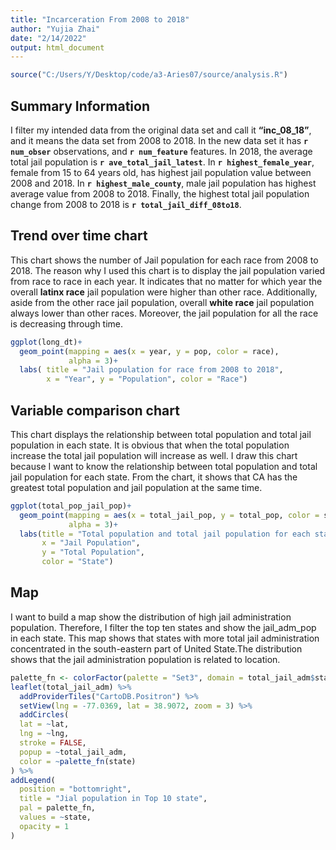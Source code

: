 ```yaml
---
title: "Incarceration From 2008 to 2018"
author: "Yujia Zhai"
date: "2/14/2022"
output: html_document
---
```

```r
source("C:/Users/Y/Desktop/code/a3-Aries07/source/analysis.R")
```
## Summary Information
I filter my intended data from the original data set and call it **"inc_08_18"**, and it means the data set from 2008 to 2018. In the new data set it has **`r num_obser`** observations, and **`r num_feature`** features. In 2018, the average total jail population is **`r ave_total_jail_latest`**. In **`r highest_female_year`**, female from 15 to 64 years old, has highest jail population value between 2008 and 2018. In **`r highest_male_county`**, male jail population has highest average value from 2008 to 2018. Finally, the highest total jail population change from 2008 to 2018 is **`r total_jail_diff_08to18`**.



## Trend over time chart
This chart shows the number of Jail population for each race from 2008 to 2018. The reason why I used this chart is to display the jail population varied from race to race in each year. It indicates that no matter for which year the overall **latinx race** jail population were higher than other race. Additionally, aside from the other race jail population, overall **white race** jail population always lower than other races. Moreover, the jail population for all the race is decreasing through time.

```r
ggplot(long_dt)+
  geom_point(mapping = aes(x = year, y = pop, color = race), 
             alpha = 3)+
  labs( title = "Jail population for race from 2008 to 2018",
        x = "Year", y = "Population", color = "Race")
```


## Variable comparison chart
This chart displays the relationship between total population and total jail population in each state. It is obvious that when the total population increase the total jail population will increase as well. I draw this chart because I want to know the relationship between total population and total jail population for each state. From the chart, it shows that CA has the greatest total population and jail population at the same time. 

```r
ggplot(total_pop_jail_pop)+
  geom_point(mapping = aes(x = total_jail_pop, y = total_pop, color = state),
             alpha = 3)+
  labs(title = "Total population and total jail population for each state from 2008 to 2018 ",
       x = "Jail Population",
       y = "Total Population",
       color = "State")

```

## Map
I want to build a map show the distribution of high jail administration population. Therefore, I filter the top ten states and show the jail_adm_pop in each state. This map shows that states with more total jail administration concentrated in the south-eastern part of United State.The distribution shows that the jail administration population is related to location.

```r
palette_fn <- colorFactor(palette = "Set3", domain = total_jail_adm$state)
leaflet(total_jail_adm) %>% 
  addProviderTiles("CartoDB.Positron") %>% 
  setView(lng = -77.0369, lat = 38.9072, zoom = 3) %>% 
  addCircles(
  lat = ~lat, 
  lng = ~lng, 
  stroke = FALSE, 
  popup = ~total_jail_adm,
  color = ~palette_fn(state)
) %>% 
addLegend(
  position = "bottomright",
  title = "Jial population in Top 10 state",
  pal = palette_fn,
  values = ~state, 
  opacity = 1
)
```